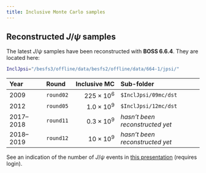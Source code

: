 ```yaml
---
title: Inclusive Monte Carlo samples
---
```


## Reconstructed $J/\psi$ samples

The latest $J/\psi$ samples have been reconstructed with **BOSS 6.6.4**. They are located here:

```bash
InclJpsi="/besfs3/offline/data/besfs2/offline/data/664-1/jpsi/"
```

<!-- prettier-ignore-start -->
| Year      | Round     | Inclusive **MC**  | Sub-folder                   |
| :-------------|:------|----------------:|:-----------------------------|
| 2009      | `round02` | $225 \times 10^6$ | `$InclJpsi/09mc/dst`
| 2012      | `round05` | $1.0 \times 10^9$ | `$InclJpsi/12mc/dst`
| 2017–2018 | `round11` | $0.3 \times 10^9$ | _hasn't been reconstructed yet_
| 2018–2019 | `round12` | $10 \times 10^9$  | _hasn't been reconstructed yet_
<!-- prettier-ignore-end -->

See an indication of the number of $J/\psi$ events in [this presentation](https://indico.ihep.ac.cn/event/8795/session/3/contribution/9/material/slides/0.pdf) (requires login).
